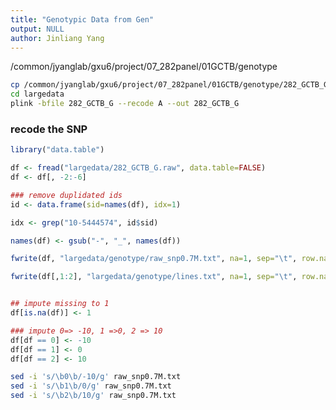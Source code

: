 ```yaml
---
title: "Genotypic Data from Gen"
output: NULL
author: Jinliang Yang
---
```


/common/jyanglab/gxu6/project/07_282panel/01GCTB/genotype


```bash
cp /common/jyanglab/gxu6/project/07_282panel/01GCTB/genotype/282_GCTB_G largedata/
cd largedata
plink -bfile 282_GCTB_G --recode A --out 282_GCTB_G
```


### recode the SNP

```r
library("data.table")

df <- fread("largedata/282_GCTB_G.raw", data.table=FALSE)
df <- df[, -2:-6]

### remove duplidated ids
id <- data.frame(sid=names(df), idx=1)

idx <- grep("10-5444574", id$sid)

names(df) <- gsub("-", "_", names(df))

fwrite(df, "largedata/genotype/raw_snp0.7M.txt", na=1, sep="\t", row.names=FALSE, quote=FALSE)

fwrite(df[,1:2], "largedata/genotype/lines.txt", na=1, sep="\t", row.names=FALSE, quote=FALSE)


## impute missing to 1
df[is.na(df)] <- 1

### impute 0=> -10, 1 =>0, 2 => 10
df[df == 0] <- -10
df[df == 1] <- 0
df[df == 2] <- 10
```

```bash
sed -i 's/\b0\b/-10/g' raw_snp0.7M.txt
sed -i 's/\b1\b/0/g' raw_snp0.7M.txt
sed -i 's/\b2\b/10/g' raw_snp0.7M.txt
```


